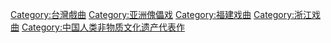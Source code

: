 {{Catmore}}

{{DEFAULTSORT:Bu布袋戲}}
[[Category:台灣戲曲|Category:台灣戲曲]]
[[Category:亚洲傀儡戏|Category:亚洲傀儡戏]]
[[Category:福建戏曲|Category:福建戏曲]]
[[Category:浙江戏曲|Category:浙江戏曲]]
[[Category:中国人类非物质文化遗产代表作|Category:中国人类非物质文化遗产代表作]]
